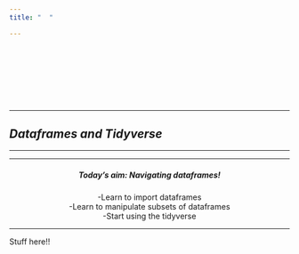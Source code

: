 ---
title: "  "

---
<br><br><br><br><br><br>

***
## *Dataframes and Tidyverse*
***

***
<div style="text-align: center;" markdown="1">
##### Today's aim: Navigating dataframes!
-Learn to import dataframes<br>
-Learn to manipulate subsets of dataframes<br>
-Start using the tidyverse<br>
</div>
***

Stuff here!!